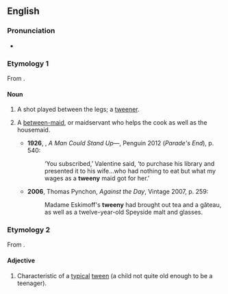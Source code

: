 {{also|tweenie}}
==English==

===Pronunciation===
* {{IPA|en|/ˈtwiːni/}}

===Etymology 1===
From {{suffix|en|'tween|y}}.

====Noun====
{{en-noun}}

# {{lb|en|tennis}} A shot played between the legs; a [[tweener]].
# {{lb|en|now|_|historical}} A [[between-maid]], or maidservant who helps the cook as well as the housemaid.
#* '''1926''', {{w|Ford Madox Ford}}, ''A Man Could Stand Up—'', Penguin 2012 (''Parade's End''), p. 540:
#*: ‘You subscribed,’ Valentine said, ‘to purchase his library and presented it to his wife…who had nothing to eat but what my wages as a '''tweeny''' maid got for her.’
#* '''2006''', Thomas Pynchon, ''Against the Day'', Vintage 2007, p. 259:
#*: Madame Eskimoff's '''tweeny''' had brought out tea and a gâteau, as well as a twelve-year-old Speyside malt and glasses.

===Etymology 2===
From {{suffix|en|tween|y}}.

====Adjective====
{{en-adj}}

# Characteristic of a [[typical]] [[tween]] (a child not quite old enough to be a teenager).